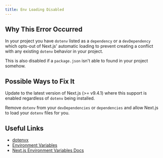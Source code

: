 ```yaml
---
title: Env Loading Disabled
---
```


## Why This Error Occurred

In your project you have `dotenv` listed as a `dependency` or a `devDependency` which opts-out of Next.js' automatic loading to prevent creating a conflict with any existing `dotenv` behavior in your project.

This is also disabled if a `package.json` isn't able to found in your project somehow.

## Possible Ways to Fix It

Update to the latest version of Next.js (>= v9.4.1) where this support is enabled regardless of `dotenv` being installed.

Remove `dotenv` from your `devDependencies` or `dependencies` and allow Next.js to load your `dotenv` files for you.

## Useful Links

- [dotenvx](https://npmjs.com/package/@dotenvx/dotenvx)
- [Environment Variables](https://en.wikipedia.org/wiki/Environment_variable)
- [Next.js Environment Variables Docs](/docs/pages/guides/environment-variables)

